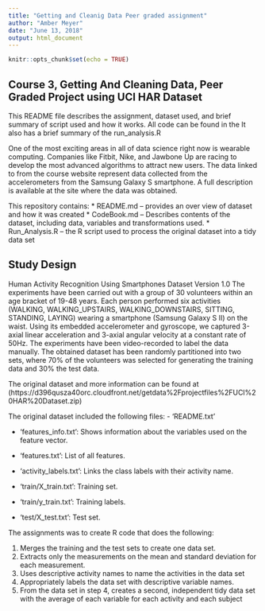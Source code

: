 ---
title: "Getting and Cleanig Data Peer graded assignment"
author: "Amber Meyer"
date: "June 13, 2018"
output: html_document
---

```{r setup, include=FALSE}
knitr::opts_chunk$set(echo = TRUE)
```

## Course 3, Getting And Cleaning Data, Peer Graded Project using UCI HAR Dataset

This README file describes the assignment, dataset used, and brief summary of script used and how it works. All code can be found in the It also has a brief summary of the run_analysis.R 

One of the most exciting areas in all of data science right now is wearable computing. Companies like Fitbit, Nike, and Jawbone Up are racing to develop the most advanced algorithms to attract new users. The data linked to from the course website represent data collected from the accelerometers from the Samsung Galaxy S smartphone. A full description is available at the site where the data was obtained.


This repository contains:
* README.md – provides an over view of dataset and how it was created
* CodeBook.md – Describes contents of the dataset, including data, variables and transformations used.
* Run_Analysis.R – the R script used to process the original dataset into a tidy data set

## Study Design
Human Activity Recognition Using Smartphones Dataset
Version 1.0
The experiments have been carried out with a group of 30 volunteers within an age bracket of 19-48 years. Each person performed six activities (WALKING, WALKING_UPSTAIRS, WALKING_DOWNSTAIRS, SITTING, STANDING, LAYING) wearing a smartphone (Samsung Galaxy S II) on the waist. Using its embedded accelerometer and gyroscope, we captured 3-axial linear acceleration and 3-axial angular velocity at a constant rate of 50Hz. The experiments have been video-recorded to label the data manually. The obtained dataset has been randomly partitioned into two sets, where 70% of the volunteers was selected for generating the training data and 30% the test data.

The original dataset and more information can be found at (https://d396qusza40orc.cloudfront.net/getdata%2Fprojectfiles%2FUCI%20HAR%20Dataset.zip)

The original dataset included the following files: 
- 'README.txt'

- 'features_info.txt': Shows information about the variables used on the feature vector.

- 'features.txt': List of all features.

- 'activity_labels.txt': Links the class labels with their activity name.

- 'train/X_train.txt': Training set.

- 'train/y_train.txt': Training labels.

- 'test/X_test.txt': Test set.


The assignments was to create R code that does the following:

1. Merges the training and the test sets to create one data set.
2. Extracts only the measurements on the mean and standard deviation for each measurement.
3. Uses descriptive activity names to name the activities in the data set
4. Appropriately labels the data set with descriptive variable names.
5. From the data set in step 4, creates a second, independent tidy data set with the average of each variable for each activity and each subject

